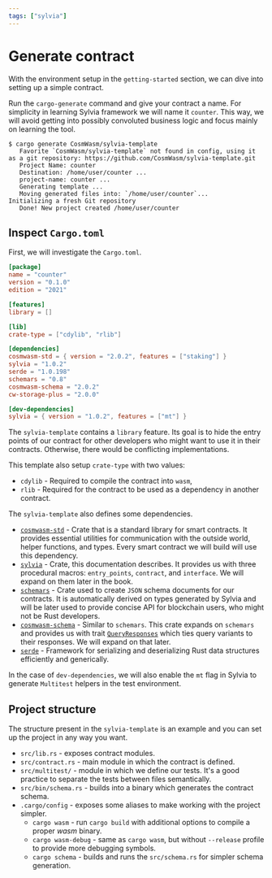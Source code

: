 ```yaml
---
tags: ["sylvia"]
---
```


# Generate contract

With the environment setup in the `getting-started` section, we can dive into
setting up a simple contract.

Run the `cargo-generate` command and give your contract a name. For simplicity
in learning Sylvia framework we will name it `counter`. This way, we will avoid
getting into possibly convoluted business logic and focus mainly on learning the
tool.

```shell
$ cargo generate CosmWasm/sylvia-template
   Favorite `CosmWasm/sylvia-template` not found in config, using it as a git repository: https://github.com/CosmWasm/sylvia-template.git
   Project Name: counter
   Destination: /home/user/counter ...
   project-name: counter ...
   Generating template ...
   Moving generated files into: `/home/user/counter`...
Initializing a fresh Git repository
   Done! New project created /home/user/counter
```

## Inspect `Cargo.toml`

First, we will investigate the `Cargo.toml`.

```toml
[package]
name = "counter"
version = "0.1.0"
edition = "2021"

[features]
library = []

[lib]
crate-type = ["cdylib", "rlib"]

[dependencies]
cosmwasm-std = { version = "2.0.2", features = ["staking"] }
sylvia = "1.0.2"
serde = "1.0.198"
schemars = "0.8"
cosmwasm-schema = "2.0.2"
cw-storage-plus = "2.0.0"

[dev-dependencies]
sylvia = { version = "1.0.2", features = ["mt"] }
```

The `sylvia-template` contains a `library` feature. Its goal is to hide the
entry points of our contract for other developers who might want to use it in
their contracts. Otherwise, there would be conflicting implementations.

This template also setup `crate-type` with two values:

- `cdylib` - Required to compile the contract into `wasm`,
- `rlib` - Required for the contract to be used as a dependency in another
  contract.

The `sylvia-template` also defines some dependencies.

- [`cosmwasm-std`](https://docs.rs/cosmwasm-std/latest/cosmwasm_std/) - Crate
  that is a standard library for smart contracts. It provides essential
  utilities for communication with the outside world, helper functions, and
  types. Every smart contract we will build will use this dependency.
- [`sylvia`](https://docs.rs/sylvia/latest/sylvia/) - Crate, this documentation
  describes. It provides us with three procedural macros: `entry_points`,
  `contract`, and `interface`. We will expand on them later in the book.
- [`schemars`](https://docs.rs/schemars/latest/schemars/index.html) - Crate used
  to create `JSON` schema documents for our contracts. It is automatically
  derived on types generated by Sylvia and will be later used to provide concise
  API for blockchain users, who might not be Rust developers.
- [`cosmwasm-schema`](https://docs.rs/cosmwasm-schema/latest/cosmwasm_schema/) -
  Similar to `schemars`. This crate expands on `schemars` and provides us with
  trait
  [`QueryResponses`](https://docs.rs/cosmwasm-schema/latest/cosmwasm_schema/trait.QueryResponses.html)
  which ties query variants to their responses. We will expand on that later.
- [`serde`](https://docs.rs/serde/latest/serde/) - Framework for serializing and
  deserializing Rust data structures efficiently and generically.

In the case of `dev-dependencies`, we will also enable the `mt` flag in Sylvia
to generate `Multitest` helpers in the test environment.

## Project structure

The structure present in the `sylvia-template` is an example and you can set up
the project in any way you want.

- `src/lib.rs` - exposes contract modules.
- `src/contract.rs` - main module in which the contract is defined.
- `src/multitest/` - module in which we define our tests. It's a good practice
  to separate the tests between files semantically.
- `src/bin/schema.rs` - builds into a binary which generates the contract
  schema.
- `.cargo/config` - exposes some aliases to make working with the project
  simpler.
  - `cargo wasm` - run `cargo build` with additional options to compile a proper
    _wasm_ binary.
  - `cargo wasm-debug` - same as `cargo wasm`, but without `--release` profile
    to provide more debugging symbols.
  - `cargo schema` - builds and runs the `src/schema.rs` for simpler schema
    generation.

